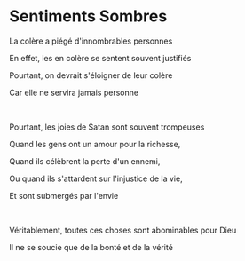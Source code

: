 # Sentiments Sombres

La colère a piégé d'innombrables personnes

En effet, les en colère se sentent souvent justifiés

Pourtant, on devrait s'éloigner de leur colère

Car elle ne servira jamais personne

<br />

Pourtant, les joies de Satan sont souvent trompeuses

Quand les gens ont un amour pour la richesse,

Quand ils célèbrent la perte d'un ennemi,

Ou quand ils s'attardent sur l'injustice de la vie,

Et sont submergés par l'envie

<p></p>

<br />

Véritablement, toutes ces choses sont abominables pour Dieu

Il ne se soucie que de la bonté et de la vérité